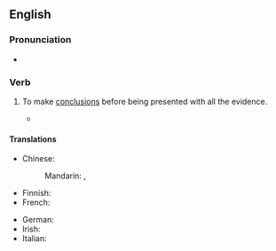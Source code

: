 ==English==

===Pronunciation===
* {{audio|en|En-au-jump to conclusions.ogg|Audio (AU)}}

===Verb===
{{en-verb|*|head=[[jump]] [[to]] [[conclusion]]s}}

# {{lb|en|idiomatic}} To make [[conclusion]]s before being presented with all the evidence.
#* {{quote-journal|en|date=2021 February 24|author=Christian Wolmar|title=Franchising still exists - under tight Departmental control|journal=RAIL|issue=925|page=48|text=Don't hold your breath and don't '''jump to conclusions''', but there is likely to be an announcement about the future of the railways in the next few weeks - [...].}}

====Translations====
{{trans-top|make conclusions before being presented with all the evidence}}
* Chinese:
*: Mandarin: {{t|cmn|[[輕易]][[下結論]]}}, {{t|cmn|[[轻易]][[下结论]]|tr=qīngyì xià jiélùn}}
* Finnish: {{t|fi|[[tehdä]] [[hätiköity|hätiköityjä]] [[johtopäätös|johtopäätöksiä]]}}
* French: {{t|fr|[[tirer]] des [[conclusion]]s [[hâtif|hâtives]]}}
{{trans-mid}}
* German: {{t|de|[[voreilig]]e [[Schluss|Schlüsse]] [[ziehen]]}}
* Irish: {{t|ga|dóigh a dhéanamh de do bharúil}}
* Italian: {{t|it|saltare alle conclusioni}}
{{trans-bottom}}